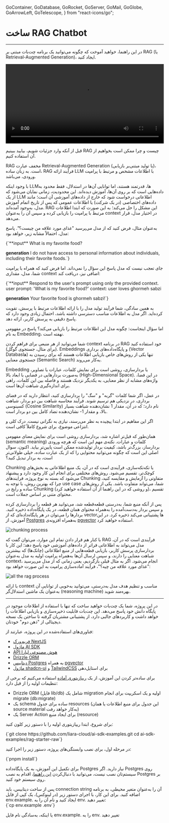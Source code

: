   GoContainer,
  GoDatabase,
  GoRocket,
  GoServer,
  GoMail,
  GoGlobe,
  GoArrowLeft,
  GoTelescope,
} from "react-icons/go";


<Layout>
<Head>
<title>مستندات ساخت RAG Chatbot - لیارا</title>
<meta property="og:title" content="مستندات خدمات رایانش ابری لیارا" />
<meta property="og:description" content="راهنمای پخت‌وپز یک RAG Chatbot با کمک سرویس هوش مصنوعی لیارا"  />
<meta property="og:image" content="https://media.liara.ir/logos/liara-poster.jpg" />
</Head>


# ساخت RAG Chatbot
<hr className="mb-2" />


در این راهنما، خواهید آموخت که چگونه می‌توانید یک برنامه چت‌بات مبتنی بر RAG (یا Retrieval-Augmented Generation)، ایجاد کنید. 

<div className="h-2" />
<video
  src="https://ai-sdk.dev/images/rag-guide-demo.mp4"
  controls="controls"
  className="block w-full"
  width="100%"
></video>
<div className="h-2" />

قبل از آنکه وارد جزئیات شویم، بیایید ببینیم RAG چیست و چرا ممکن است بخواهیم از آن استفاده کنیم.


<Section id='what-is-rag' title='RAG چیست؟' />

RAG مخفف عبارت Retrieval-Augmented Generation (یا تولید مبتنی‌بر بازیابی)، است.
به زبان ساده، RAG فرآیند ارائه LLM با اطلاعات مشخص و مرتبط با پرامپت ورودی، می‌باشد.

<Section id='why-is-rag-important' title='چرا RAG مهم است؟' />

با وجود اینکه LLMها، قدرتمند هستند، اما توانایی آن‌ها در استدلال، فقط محدود به داده‌هایی است که بر روی آن‌ها، آموزش دیده‌اند.
این محدودیت، زمانی نمایان می‌شود که 
از یک LLM اطلاعاتی درخواست شود که خارج از داده‌های آموزشی آن است؛
مانند داده‌های اختصاصی (در یک شرکت) یا اطلاعات عمومی که پس از تاریخ اتمام آموزش مدل، به‌وجود آمده‌اند.
RAG این مشکل را حل می‌کند؛ به این صورت که ابتدا اطلاعات مرتبط با پرامپت را بازیابی کرده و سپس آن را به‌عنوان context در اختیار مدل، قرار می‌دهد.

<div className="h-2" />

به‌عنوان مثال، فرض کنید که از مدل می‌پرسید "غذای مورد علاقه من چیست؟". پاسخ مدل، احتمالاً
مشابه زیر، خواهد بود: 

<div className="h-2" />
<div dir='ltr'>
    <Highlight className="text">
        {`**input**
What is my favorite food?

**generation**
I do not have access to personal information about individuals, including their
favorite foods.`}
    </Highlight>
</div>
<div className="h-2" />   

جای تعجب نیست که مدل پاسخ این سؤال را نمی‌داند.
اما فرض کنید که همراه با پرامپت شما، مدل، مقداری context اضافی نیز، دریافت کند:

<div className="h-2" />
<div dir='ltr'>
    <Highlight className="text">
        {`**input**
Respond to the user's prompt using only the provided context.
user prompt: 'What is my favorite food?'
context: user loves ghormeh sabzi

**generation**
Your favorite food is ghormeh sabzi!`}
    </Highlight>
</div>
<div className="h-2" /> 

به همین سادگی، شما فرآیند تولید مدل را با ارائه اطلاعات مرتبط با پرسش، تقویت کرده‌اید.
اگر مدل به اطلاعات مناسب دسترسی داشته باشد، احتمال زیادی وجود دارد که پاسخ دقیقی به پرسش کاربر، ارائه دهد.

<div className="h-2" /> 


اما سؤال اینجاست: چگونه مدل این اطلاعات مرتبط را بازیابی می‌کند؟
پاسخ در مفهومی به نام Embedding، نهفته است.

<div className="h-2" /> 
<Alert variant="info">
<p>
شما می‌توانید از هر منبعی برای فراهم کردن context در برنامه RAG خود استفاده کنید (برای مثال، جستجوی گوگل).
Embeddings و پایگاه‌داده‌های برداری (Vector Databasها) تنها یکی از روش‌های خاص بازیابی اطلاعات هستند که برای رسیدن به جستجوی معنایی (Semantic Search) به‌کار می‌روند.
</p>
</Alert>

<Section id='embedding' title='Embedding' />

Embedding یا بردارسازی، روشی است برای نمایش کلمات، عبارات یا تصاویر، به‌صورت بردارهایی در فضایی با ابعاد بالا (High-Dimensional Space).
در این فضا، واژه‌های مشابه از نظر معنایی، به یکدیگر نزدیک هستند و فاصله بین این 
کلمات، راهی برای اندازه‌گیری شباهت آن‌ها است.

<div className="h-3" /> 

در عمل، اگر شما کلمات "گربه" و "سگ" را بردارسازی کنید، انتظار دارید که در فضای برداری، در نزدیکی هم ترسیم شوند.
فرآیند محاسبه شباهت بین دو بردار، شباهت کسینوسی (Cosine Similarity) نام دارد؛ که در آن، مقدار <Important>1</Important> نشان‌دهنده شباهت بسیار بالا، و مقدار <Important>1-</Important> نشان‌دهنده تضاد کامل بین دو بردار است.

<div className="h-2" /> 
<Alert variant="info">
<p>
اگر این مفاهیم در ابتدا پیچیده به نظر می‌رسند، نیازی به نگرانی نیست. درک کلی و انتزاعی موضوع، برای شروع کاملاً کافی است.
</p>
</Alert>
<div className="h-2" /> 

همان‌طور که قبل‌تر اشاره شد، بردارسازی روشی است برای نمایش معنای مفهومی (semantic meaning) کلمات و عبارات.
نکته‌ی مهم این است که هرچه ورودی بردارساز، بزرگ‌تر باشد، کیفیت بردار تولید‌شده ممکن است پایین‌تر بیاید.
اکنون، سوال اصلی این است که چگونه می‌توانید
محتوایی را که از یک عبارت ساده، خیلی طولانی‌تر است، به بردار تبدیل کنید؟

<Section id='chunking' title='Chunking' />

Chunking یا تکه‌تکه‌سازی، فرآیندی است که در آن، یک منبع اطلاعاتی به بخش‌های کوچک‌تر، تقسیم می‌شود.
روش‌های مختلفی برای انجام این کار وجود دارد و پیشنهاد می‌شود که بسته به نوع پروژه، فرایند‌های Chunking متفاوتی را آزمایش و مقایسه کنید، چرا که بهترین روش، با توجه به use case شما، می‌تواند متفاوت باشد.
یکی از روش‌های ساده و رایج در Chunking (و روشی که در این راهنما از آن استفاده خواهید کرد)، تقسیم محتوای متنی بر اساس جملات است.

<div className="h-4" /> 

پس از آنکه منبع شما، به‌درستی قطعه‌قطعه شد، می‌توانید هر قطعه را بردارسازی کرده و سپس بردار به‌دست‌آمده را به‌همراه محتوای همان قطعه، در یک پایگاه‌داده ذخیره کنید.
بردارها را می‌توان در هر پایگاه‌داده‌ای که از vectorها پشتیبانی می‌کند ذخیره کرد.
در این آموزش، از <a href="https://www.postgresql.org/" className="text-[#2196f3]">Postgres</a> به‌همراه افزونه‌ی <a href="https://github.com/pgvector/pgvector" className="text-[#2196f3]">pgvector</a> استفاده خواهید کرد.

<div className="h-2" />
<img
    src="https://media.liara.ir/ai/ai-sdk/rag/chunking-process.png"
    alt="chunking process"
/>    
<div className="h-2" />  

<Section id='all-together-now' title='همه‌چیز در کنار هم' />

با کنار هم قرار دادن تمام این موارد، می‌توان گفت که RAG فرآیندی است که در آن، مدل می‌تواند به اطلاعاتی فراتر از داده‌های آموزشی خود پاسخ دهد؛ این کار با بردارسازی پرسش کاربر، بازیابی قطعه‌هایی از منبع اطلاعاتی (چانک‌ها) که بیشترین شباهت معنایی را دارند، و سپس ارسال آن‌ها به‌همراه پرامپت اولیه به مدل به‌عنوان context، انجام می‌شود.
اگر به مثال قبلی بازگردیم، یعنی زمانی که از مدل می‌پرسید "غذای مورد علاقه من چیه؟"، فرآیند آماده‌سازی پرامپت به این صورت خواهد بود:


<div className="h-2" />
<img
    src="https://media.liara.ir/ai/ai-sdk/rag/all-the-process.png"
    alt="all the rag process"
/>    
<div className="h-2" /> 

با ارائه context مناسب و تنظیم هدف مدل به‌درستی، می‌توانید به‌خوبی از توانایی آن به‌عنوان یک ماشین استدلال‌گر (reasoning machine) بهره‌مند شوید.
<hr className="mb-2" />

<Section id='project-setup' title="راه‌اندازی پروژه" />

در این پروژه، شما یک چت‌بات خواهید ساخت که تنها با استفاده از اطلاعات موجود در پایگاه دانش خود پاسخ می‌دهد.
این چت‌بات قابلیت ذخیره‌سازی و بازیابی اطلاعات را خواهد داشت و کاربردهای جالبی دارد، از پشتیبانی مشتریان گرفته تا ساختن یک نسخه دیجیتالی از "ذهن دوم" خودتان.
<div className="h-4" /> 

فناوری‌های استفاده‌شده در این پروژه، عبارتند از:

<div className="h-2" />
<ul>
<li><a href="/paas/nextjs/getting-started" className="text-[#2196f3]">فریم‌ورک NextJS</a></li>
<li><a href="https://ai-sdk.dev/" className="text-[#2196f3]">ماژول AI SDK</a></li>
<li><a href="https://liara.ir/products/ai/" className="text-[#2196f3]">API هوش مصنوعی لیارا</a></li>
<li><a href="/paas/nodejs/how-tos/connect-to-db/drizzle/about/" className="text-[#2196f3]">Drizzle ORM</a></li>
<li><a href="https://www.postgresql.org/" className="text-[#2196f3]">دیتابیس Postgres</a> به همراه <a href="https://github.com/pgvector/pgvector" className="text-[#2196f3]">pgvector</a></li>
<li><a href="https://ui.shadcn.com/" className="text-[#2196f3]">ماژول shadcn-ui</a> و <a href="https://tailwindcss.com/" className="text-[#2196f3]">TailwindCSS</a> برای استایل‌دهی</li>
</ul>


<Section id="clone-repo" title="کلون ریپازیتوری" />

برای ساده‌تر کردن این آموزش، از یک <a href="https://github.com/liara-cloud/ai-sdk-examples/tree/master/rag-starter-raw" className="text-[#2196f3]">ریپازیتوری آماده</a> استفاده می‌کنیم که برخی از تنظیمات اولیه را از قبل دارد:
<div className="h-2" />
<ul>
<li>Drizzle ORM (فایل <Important>lib/db</Important>) شامل یک migration اولیه و یک اسکریپت برای انجام migrate (<Important>db:migrate</Important>)</li>
<li>یک schema ساده برای جدول <Important>resources</Important> (این جدول برای منبع اطلاعات یا همان source material به‌کار خواهد رفت)</li>
<li>یک Server Action برای ایجاد منبع (resource)</li>
</ul>
<div className="h-2" />

برای شروع، ابتدا ریپازیتوری اولیه را با دستور زیر کلون کنید:

<div className="h-2" />
<div dir='ltr'>
    <Highlight className="bash">
        {`git clone https://github.com/liara-cloud/ai-sdk-examples.git
cd ai-sdk-examples/rag-starter-raw`}
    </Highlight>
</div>
<div className="h-2" />

در مرحله اول، برای نصب وابستگی‌های پروژه، دستور زیر را اجرا کنید:

<div className="h-2" />
<div dir='ltr'>
    <Highlight className="bash">
        {`pnpm install`}
    </Highlight>
</div>
<div className="h-2" />

<Section id="create-database" title="ایجاد دیتابیس" />

برای تکمیل این آموزش، به یک پایگاه‌داده Postgres نیاز دارید.
اگر Postgres روی سیستم‌تان نصب نیست، می‌توانید با
دنبال‌کردن <a href="https://www.prisma.io/dataguide/postgresql/setting-up-a-local-postgresql-database" className="text-[#2196f3]">این راهنما</a>، اقدام به نصب Postgres بر روی سیستم خود کنید. 

<Section id="migrate-database" title="migrate دیتابیس" />
پس از ساخت دیتابیس، باید connection string آن را به‌عنوان متغیر محیطی، به برنامه اضافه کنید.
برای این کار، با اجرای دستور زیر (در لینوکس)، یک کپی از فایل <Important>env.example.</Important> ایجاد کنید و نام آن را به <Important>env.</Important> تغییر دهید:

<div className="h-2" />
<div dir='ltr'>
    <Highlight className="bash">
        {`cp env.example .env`}
    </Highlight>
</div>
<div className="h-2" />

یا اینکه، به‌سادگی نام فایل <Important>env.example.</Important> را به <Important>env.</Important> تغییر دهید


</Layout>